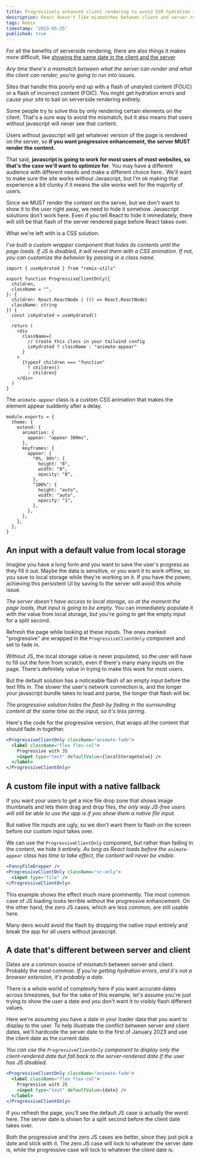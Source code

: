 ```yaml
---
title: Progressively enhanced client rendering to avoid SSR hydration issues in Remix.
description: React doesn't like mismatches between client and server rendering. Avoid it by rendering tricky content like dates only on the client. Fade it in for a smooth UI and to avoid layout shift.
tags: Remix
timestamp: "2023-05-25"
published: true
---
```


For all the benefits of serverside rendering, there are also things it makes more difficult, like [showing the same date in the client and the server](/content/remix-ssr-dates).

_Any time there's a mismatch between what the server can render and what the client can render, you're going to run into issues._

Sites that handle this poorly end up with a flash of unstyled content (FOUC) or a flash of incorrect content (FOIC). You might get hydration errors and cause your site to bail on serverside rendering entirely.

Some people try to solve this by only rendering certain elements on the client. That's a sure way to avoid the mismatch, but it also means that users without javascript will never see that content.

Users without javascript will get whatever version of the page is rendered on the server, so **if you want progressive enhancement, the server MUST render the content.**

That said, **javascript is going to work for most users of most websites, so that's the case we'll want to optimize for**.<SideNote> You may have a different audience with different needs and make a different choice here..</SideNote> We'll want to make sure the site works without Javascript, but I'm ok making that experience a bit clunky if it means the site works well for the majority of users.

Since we MUST render the content on the server, but we don't want to show it to the user right away, we need to hide it somehow. Javascript solutions don't work here. Even if you tell React to hide it immediately, there will still be that flash of the server rendered page before React takes over.

What we're left with is a CSS solution.

_I've built a custom wrapper component that hides its contents until the page loads. If JS is disabled, it will reveal them with a CSS animation. If not, you can customize the behavior by passing in a class name._

```tsx
import { useHydrated } from "remix-utils"

export function ProgressiveClientOnly({
  children,
  className = "",
}: {
  children: React.ReactNode | (() => React.ReactNode)
  className: string
}) {
  const isHydrated = useHydrated()

  return (
    <div
      className={
        // Create this class in your tailwind config
        isHydrated ? className : "animate-appear"
      }
    >
      {typeof children === "function"
        ? children()
        : children}
    </div>
  )
}
```

The `animate-appear` class is a custom CSS animation that makes the element appear suddenly after a delay.

```tsx
module.exports = {
  theme: {
    extend: {
      animation: {
        appear: "appear 300ms",
      },
      keyframes: {
        appear: {
          "0%, 99%": {
            height: "0",
            width: "0",
            opacity: "0",
          },
          "100%": {
            height: "auto",
            width: "auto",
            opacity: "1",
          },
        },
      },
    },
  },
}
```

## An input with a default value from local storage

Imagine you have a long form and you want to save the user's progress as they fill it out. Maybe the data is sensitive, or you want it to work offline, so you save to local storage while they're working on it.<SideNote> If you have the power, achieving this persistent UI by saving to the server will avoid this whole issue. </SideNote>

_The server doesn't have access to local storage, so at the moment the page loads, that input is going to be empty._ You can immediately populate it with the value from local storage, but you're going to get the empty input for a split second.

Refresh the page while looking at these inputs. The ones marked "progressive" are wrapped in the `ProgressiveClientOnly` component and set to fade in.

<LocalStorageExamples />

Without JS, the local storage value is never populated, so the user will have to fill out the form from scratch, even if there's many many inputs on the page. There's definitely value in trying to make this work for most users.

But the default solution has a noticeable flash of an empty input before the text fills in. The slower the user's network connection is, and the longer your javascript bundle takes to load and parse, the longer that flash will be.

_The progressive solution hides the flash by fading in the surrounding content at the same time as the input, so it's less jarring._

Here's the code for the progressive version, that wraps all the content that should fade in together.

```jsx
<ProgressiveClientOnly className="animate-fade">
  <label className="flex flex-col">
    Progressive with JS
    <input type="text" defaultValue={localStorageValue} />
  </label>
</ProgressiveClientOnly>
```

## A custom file input with a native fallback

If you want your users to get a nice file drop zone that shows image thumbnails and lets them drag and drop files, _the only way JS-free users will still be able to use the app is if you show them a native file input._

But native file inputs are ugly, so we don't want them to flash on the screen before our custom input takes over.

We can use the `ProgressiveClientOnly` component, but rather than fading in the content, we hide it entirely. _As long as React loads before the `animate-appear` class has time to take effect, the content will never be visible._

```jsx
<FancyFileDropper />
<ProgressiveClientOnly className="sr-only">
  <input type="file" />
</ProgressiveClientOnly>
```

<FileExamples />

This example shows the effect much more prominently. The most common case of JS loading looks terrible without the progressive enhancement. On the other hand, the zero JS cases, which are less common, are still usable here.

Many devs would avoid the flash by dropping the native input entirely and break the app for all users without javascript.

## A date that's different between server and client

Dates are a common source of mismatch between server and client. Probably the most common. _If you're getting hydration errors, and it's not a browser extension, it's probably a date._

There is a whole world of complexity here if you want accurate dates across timezones, but for the sake of this example, let's assume you're just trying to show the user a date and you don't want it to visibly flash different values.

Here we're assuming you have a date in your loader data that you want to display to the user. To help illustrate the conflict between server and client dates, we'll hardcode the server date to the first of January 2023 and use the client date as the current date.

_You can use the `ProgressiveClientOnly` component to display only the client-rendered date but fall back to the server-rendered date if the user has JS disabled._

```jsx
<ProgressiveClientOnly className="animate-fade">
  <label className="flex flex-col">
    Progressive with JS
    <input type="text" defaultValue={date} />
  </label>
</ProgressiveClientOnly>
```

<DateExamples />

If you refresh the page, you'll see the default JS case is actually the worst here. The server date is shown for a split second before the client date takes over.

Both the progressive and the zero JS cases are better, since they just pick a date and stick with it. The zero JS case will lock to whatever the server date is, while the progressive case will lock to whatever the client date is.
